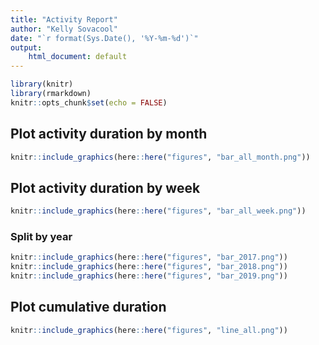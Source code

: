 ```yaml
---
title: "Activity Report"
author: "Kelly Sovacool"
date: "`r format(Sys.Date(), '%Y-%m-%d')`"
output:
    html_document: default
---
```


```r
library(knitr)
library(rmarkdown)
knitr::opts_chunk$set(echo = FALSE)
```

## Plot activity duration by month

```r
knitr::include_graphics(here::here("figures", "bar_all_month.png"))
```

## Plot activity duration by week

```r
knitr::include_graphics(here::here("figures", "bar_all_week.png"))
```

### Split by year

```r
knitr::include_graphics(here::here("figures", "bar_2017.png"))
knitr::include_graphics(here::here("figures", "bar_2018.png"))
knitr::include_graphics(here::here("figures", "bar_2019.png"))
```

## Plot cumulative duration

```r
knitr::include_graphics(here::here("figures", "line_all.png"))
```
